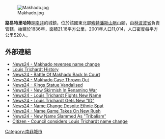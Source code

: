 [[Image:Makhado.jpg|right]]

'''路易特里哈特'''是[[南非|南非]]的城鎮，位於該國東北部[[索特潘斯山脈|索特潘斯山脈]]山腳，由[[林波波省|林波波省]]負責管轄，始建於1836年，面積21.18平方公里，2001年人口11,014，人口密度每平方公里520人。

==外部連結==
* [http://www.news24.com/SouthAfrica/News/Makhado-reverses-name-change-20070329 News24 - Makhado reverses name change] {{Wayback|url=http://www.news24.com/SouthAfrica/News/Makhado-reverses-name-change-20070329 |date=20160304214549 }}
* [https://web.archive.org/web/20041224090136/http://travel-2-africa.com/northernprovince/LsTrch.html Louis Trichardt History]
* [https://web.archive.org/web/20081213141816/http://www.news24.com/News24/South_Africa/News/0,,2-7-1442_1865284,00.html News24 - Battle Of Makhado Back In Court]
* [https://web.archive.org/web/20070930183624/http://www.news24.com/News24/South_Africa/News/0,,2-7-1442_1837098,00.html News24 - Makhado Case Thrown Out]
* [https://web.archive.org/web/20070930231615/http://www.news24.com/News24/South_Africa/News/0,,2-7-1442_1770579,00.html News24 - Kings Statue Vandalised]
* [https://web.archive.org/web/20071001000127/http://www.news24.com/News24/South_Africa/News/0,,2-7-1442_1769795,00.html News24 - New Skirmish In Renaming War]
* [https://web.archive.org/web/20090526045251/http://www.news24.com/News24/South_Africa/News/0,,2-7-1442_1756467,00.html News24 - Louis Trichardt Fights New Name]
* [https://web.archive.org/web/20070930201639/http://www.news24.com/News24/South_Africa/News/0,6119,2-7-1442_1370200,00.html News24 - Louis Trichardt Gets New "ID"]
* [https://web.archive.org/web/20070930211549/http://www.news24.com/News24/South_Africa/News/0,6119,2-7-1442_1298822,00.html News24 - Name Change Despite Ethnic Spat]
* [https://web.archive.org/web/20070930235434/http://www.news24.com/News24/Archive/0,6119,2-1659_1280640,00.html News24 - Name Game Takes On New Rush]
* [https://web.archive.org/web/20070930184415/http://www.news24.com/News24/Archive/0,6119,2-1659_1262630,00.html News24 - New Name Slammed As "Tribalism"]
* [http://www.citizen.co.za/index/article.aspx?pDesc=115569,1,22 Citizen - Council considers Louis Trichardt name change]{{dead link|date=2018年4月 |bot=InternetArchiveBot |fix-attempted=yes }}

{{SouthAfrica-geo-stub}}
[[Category:南非城市|Category:南非城市]]